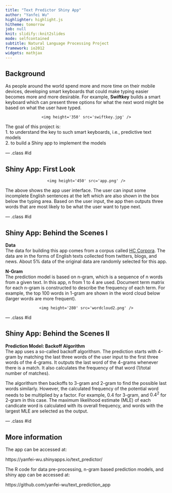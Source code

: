 ```yaml
---
title: "Text Predictor Shiny App"
author: "Yanfei Wu"
highlighter: highlight.js
hitheme: tomorrow
job: null
knit: slidify::knit2slides
mode: selfcontained
subtitle: Natural Language Processing Project
framework: io2012
widgets: mathjax
---
```


<style>
em {
  font-style: italic
}
strong {
  font-weight: bold;
}
</style>




## Background  
  
As people around the world spend more and more time on their mobile devices, developing smart keyboards that could make typing easier becomes more and more desirable. For example, **Swiftkey** builds a smart keyboard which can present three options for what the next word might be based on what the user have typed.   

<div style='text-align: center;'>
    <img height='350' src='swiftkey.jpg' />
</div>  

The goal of this project is:  
1. to understand the key to such smart keyboards, i.e., predictive text models   
2. to build a Shiny app to implement the models


--- .class #id 

## Shiny App: First Look  

<div style='text-align: center;'>
    <img height='450' src='app.png' />
</div>  
The above shows the app user interface. The user can input some incomplete English sentences at the left which are also shown in the box below the typing area. Based on the user input, the app then outputs three words that are most likely to be what the user want to type next.     

--- .class #id 

## Shiny App: Behind the Scenes I

**Data**  
The data for building this app comes from a corpus called [HC Corpora](www.corpora.heliohost.org). The data are in the forms of English texts collected from twitters, blogs, and news. About 5% data of the original data are randomly selected for this app.  

**N-Gram**  
The prediction model is based on n-gram, which is a sequence of n words from a given text. In this app, n from 1 to 4 are used. Document term matrix for each n-gram is constructed to describe the frequency of each term. For example, the top 100 words in 1-gram are shown in the word cloud below (larger words are more frequent).  
<div style='text-align: center;'>
    <img height='280' src='wordcloud2.png' />
</div>

--- .class #id 

## Shiny App: Behind the Scenes II

**Prediction Model: Backoff Algorithm**  
The app uses a so-called backoff algorithsm. The prediction starts with 4-gram by matching the last three words of the user input to the first three words of the 4-grams. It outputs the last word of the 4-grams whenever there is a match. It also calculates the frequency of that word (1/total number of matches).   

The algorithsm then backoffs to 3-gram and 2-gram to find the possible last words similarly. However, the calculated frequency of the potential word needs to be multiplied by a factor. For example, 0.4 for 3-gram, and $0.4^2$ for 2-gram in this case. The maximum likelihood estimate (MLE) of each candicate word is calculated with its overall frequency, and words with the largest MLE are selected as the  output.     


--- .class #id 

## More information

The app can be accessed at:  

https://yanfei-wu.shinyapps.io/text_predictor/  

The R code for data pre-processing, n-gram based prediction models, and shiny app can be accessed at:  

https://github.com/yanfei-wu/text_prediction_app 

